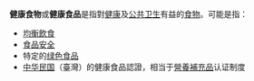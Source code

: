 '''健康食物'''或'''健康食品'''是指對[[健康|健康]]及[[公共卫生|公共卫生]]有益的[[食物|食物]]。可能是指：
*[[均衡飲食|均衡飲食]]
*[[食品安全|食品安全]]
*特定的[[绿色食品|绿色食品]]
*[[中华民国|中华民国]]（臺灣）的健康食品認證，相当于[[營養補充品|營養補充品]]认证制度
{{消歧義|cat=四字消歧義}}
